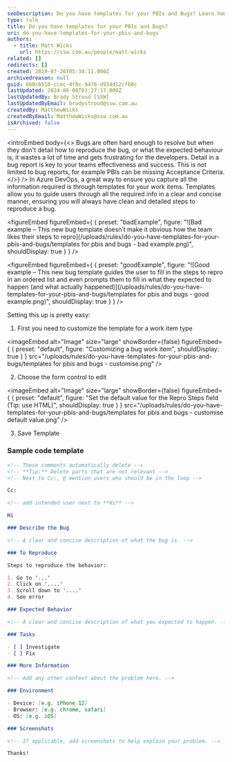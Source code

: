 ```yaml
---
seoDescription: Do you have templates for your PBIs and Bugs? Learn how to ensure clean and detailed steps to reproduce a bug in Azure DevOps by setting up custom work item templates.
type: rule
title: Do you have templates for your PBIs and Bugs?
uri: do-you-have-templates-for-your-pbis-and-bugs
authors:
  - title: Matt Wicks
    url: https://ssw.com.au/people/matt-wicks
related: []
redirects: []
created: 2019-07-26T05:34:11.000Z
archivedreason: null
guid: 6b0c6510-ccec-4f8c-9476-d934d12cf60c
lastUpdated: 2024-06-08T03:27:17.000Z
lastUpdatedBy: Brady Stroud [SSW]
lastUpdatedByEmail: bradystroud@ssw.com.au
createdBy: MatthewWicks
createdByEmail: MatthewWicks@ssw.com.au
isArchived: false
---
```


<introEmbed
  body={<>
Bugs are often hard enough to resolve but when they don't detail how to reproduce the bug, or what the expected behaviour is, it wastes a lot of time and gets frustrating for the developers. Detail in a bug report is key to your teams effectiveness and success. This is not limited to bug reports, for example PBIs can be missing Acceptance Criteria.
  </>}
/>
In Azure DevOps, a great way to ensure you capture all the information required is through templates for your work items. Templates allow you to guide users through all the required info in a clear and concise manner, ensuring you will always have clean and detailed steps to reproduce a bug.

<figureEmbed figureEmbed={ {
  preset: "badExample",
  figure: "![Bad example – This new bug template doesn’t make it obvious how the team likes their steps to repro](/uploads/rules/do-you-have-templates-for-your-pbis-and-bugs/templates for pbis and bugs - bad example.png)",
  shouldDisplay: true
} } />


<figureEmbed figureEmbed={ {
  preset: "goodExample",
  figure: "![Good example – This new bug template guides the user to fill in the steps to repro in an ordered list and even prompts them to fill in what they expected to happen (and what actually happened)](/uploads/rules/do-you-have-templates-for-your-pbis-and-bugs/templates for pbis and bugs - good example.png)",
  shouldDisplay: true
} } />


Setting this up is pretty easy:

1. First you need to customize the template for a work item type
   
<imageEmbed
  alt="Image"
  size="large"
  showBorder={false}
  figureEmbed={ {
    preset: "default",
    figure: "Customizing a bug work item",
    shouldDisplay: true
  } }
  src="/uploads/rules/do-you-have-templates-for-your-pbis-and-bugs/templates for pbis and bugs - customise.png"
/>

2. Choose the form control to edit
   
<imageEmbed
  alt="Image"
  size="large"
  showBorder={false}
  figureEmbed={ {
    preset: "default",
    figure: "Set the default value for the Repro Steps field (Tip: use HTML)",
    shouldDisplay: true
  } }
  src="/uploads/rules/do-you-have-templates-for-your-pbis-and-bugs/templates for pbis and bugs - customise default value.png"
/>

3. Save Template

### Sample code template

```md
<!-- These comments automatically delete -->
<!-- **Tip:** Delete parts that are not relevant -->
<!-- Next to Cc:, @ mention users who should be in the loop -->

Cc:

<!-- add intended user next to **Hi** -->

Hi

### Describe the Bug

<!-- A clear and concise description of what the bug is. -->

### To Reproduce

Steps to reproduce the behavior:

1. Go to '...'
2. Click on '....'
3. Scroll down to '....'
4. See error

### Expected Behavior

<!-- A clear and concise description of what you expected to happen. -->

### Tasks

- [ ] Investigate
- [ ] Fix

### More Information

<!-- Add any other context about the problem here. -->

### Environment

- Device: [e.g. iPhone 12]
- Browser: [e.g. chrome, safari]
- OS: [e.g. iOS]

### Screenshots

<!-- If applicable, add screenshots to help explain your problem. -->

Thanks!
```
